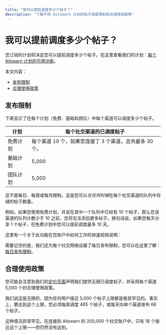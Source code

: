 ```yaml
---
title: "我可以提前调度多少个帖子？"
description: "了解不同 Aitoearn 计划的帖子调度限制和合理使用政策"
---
```

# 我可以提前调度多少个帖子？

您订阅的计划将决定您可以提前调度多少个帖子。在这里查看我们的计划：[每个 Aitoearn 计划的可用功能](https://aitoearn.helpscoutdocs.com/article/595-features-available-on-each-aitoearn-plan)。

本文内容：
- [发布限制](#posting-limits)
- [合理使用政策](#fair-use-policy)

## 发布限制

下表显示了在每个计划（免费、基础和团队）中每个渠道可以调度多少个帖子。

| **计划** | **每个社交渠道的已调度帖子** |
|---|---|
| 免费计划 | 每个渠道 10 个，如果您连接了 3 个渠道，总共最多 30 个。 |
| 基础计划 | 5,000 |
| 团队计划 | 5,000 |

这不是每日、每周或每月限制，这是您可以*在任何时候*在每个社交渠道的队列中存储的帖子数量。

例如，如果您使用免费计划，并且在其中一个队列中已经有 10 个帖子，那么在该渠道的队列计数少于 10 之前，您将无法添加更多帖子。换句话说，如果您每天分享 1 个帖子，在免费计划中您可以提前调度最多 10 天。

这里有一个关于此功能在您账户中如何工作的快速视频说明：

需要记住的是，我们还为每个社交网络设置了每日发布限制，您可以在这里了解：[每日发布限制](https://aitoearn.helpscoutdocs.com/article/646-daily-posting-limits)。

## 合理使用政策

您可能会注意到我们的[定价页面](https://aitoearn.com/pricing)声明我们提供无限已调度帖子，并采用每个渠道 5,000 个的合理使用政策。

我们说这是无限的，因为任何用户接近 5,000 个帖子上限都是极其罕见的。事实上，要达到这个上限，您必须每周调度 465 个帖子，或每天向单个渠道发布 66 个帖子。

这种情况非常罕见，在连接到 Aitoearn 的 200,000 个社交账户中，只有 18 个接近这个上限——但仍然没有达到。
